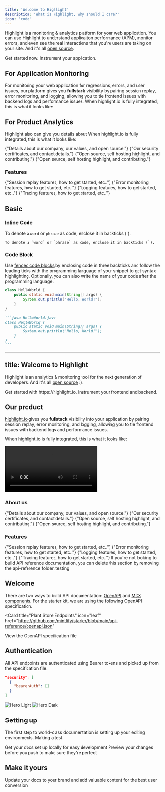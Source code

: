 ```yaml
---
title: 'Welcome to Highlight'
description: 'What is Highlight, why should I care?'
icon: 'code'
---
```


Highlight is a monitoring & analytics platform for your web application. You can use Highlight to understand applicaiton performance (APM), monitor errors, and even see the real interactions that you're users are taking on your site. And it's all [open source](https://github.com/highlight/highlight).

<CardGroup cols={2}>
  <Card
    title="Get Started"
    icon="palette"
    href="../getting-started/overview"
  >
    Get started now. Instrument your application. 
  </Card>
</CardGroup>

## For Application Monitoring

For monitoring your web application for regressions, errors, and user issues, our platform gives you **fullstack** visibility by pairing session replay, error monitoring, and logging, allowing you to tie frontend issues with backend logs and performance issues.
When highlight.io is fully integrated, this is what it looks like:

<EmbeddedVideo 
  src="https://www.youtube.com/embed/EvGsmbt0F7s"
  title="Youtube Video Player"
  allow="accelerometer; clipboard-write; encrypted-media; gyroscope; picture-in-picture; web-share"
/>

## For Product Analytics

Highlight also can give you details about 
When highlight.io is fully integrated, this is what it looks like:

<EmbeddedVideo 
  src="https://www.youtube.com/embed/EvGsmbt0F7s"
  title="Youtube Video Player"
  allow="accelerometer; clipboard-write; encrypted-media; gyroscope; picture-in-picture; web-share"
/>

<DocsCardGroup>
    <DocsCard title="Mission & Values." href="./2_company/1_values.md">
        {"Details about our company, our values, and open source."}
    </DocsCard>
    <DocsCard title="Compliance & Security."  href="./2_company/compliance-and-security.md">
        {"Our security certificates, and contact details."}
    </DocsCard>
    <DocsCard title="Contributing to highlight.io"  href="./2_company/open-source/contributing.md">
        {"Open source, self hosting highlight, and contributing."}
    </DocsCard>
    <DocsCard title="Self hosting highlight.io"  href="./4_company/open-source/hosting/2_self-host-hobby.md">
        {"Open source, self hosting highlight, and contributing."}
    </DocsCard>
</DocsCardGroup>

### Features

<DocsCardGroup>
    <DocsCard title="Session Replay." href="./6_product-features/1_session-replay/1_overview.md">
        {"Session replay features, how to get started, etc.."}
    </DocsCard>
    <DocsCard title="Error Monitoring."  href="./6_product-features/2_error-monitoring/1_overview.md">
        {"Error monitoring features, how to get started, etc.."}
    </DocsCard>
    <DocsCard title="Logging."  href="./6_product-features/4_logging/1_overview.md">
        {"Logging features, how to get started, etc.."}
    </DocsCard>
    <DocsCard title="Tracing."  href="./6_product-features/5_tracing/1_overview.md">
        {"Tracing features, how to get started, etc.."}
    </DocsCard>
</DocsCardGroup>


## Basic

### Inline Code

To denote a `word` or `phrase` as code, enclose it in backticks (`).

```
To denote a `word` or `phrase` as code, enclose it in backticks (`).
```

### Code Block

Use [fenced code blocks](https://www.markdownguide.org/extended-syntax/#fenced-code-blocks) by enclosing code in three backticks and follow the leading ticks with the programming language of your snippet to get syntax highlighting. Optionally, you can also write the name of your code after the programming language.

```java HelloWorld.java
class HelloWorld {
    public static void main(String[] args) {
        System.out.println("Hello, World!");
    }
}
```

````md
```java HelloWorld.java
class HelloWorld {
    public static void main(String[] args) {
        System.out.println("Hello, World!");
    }
}
```
````

---
title: Welcome to Highlight
---

Highlight is an analytics & monitoring tool for the next generation of developers. And it's all [open source](https://github.com/highlight/highlight) :).

<Card horizontal title="Get Started" icon="link" href="/content/components/card-group">
Get started with https://highlight.io. Instrument your frontend and backend.
</Card>

## Our product

[highlight.io](https://highlight.io) gives you **fullstack** visibility into your application by pairing session replay, error monitoring, and logging, allowing you to tie frontend issues with backend logs and performance issues.

When highlight.io is fully integrated, this is what it looks like:

<EmbeddedVideo 
  src="https://www.youtube.com/embed/EvGsmbt0F7s"
  title="Youtube Video Player"
  allow="accelerometer; clipboard-write; encrypted-media; gyroscope; picture-in-picture; web-share"
/>
<Video src="https://www.youtube.com/embed/EvGsmbt0F7s"></Video>

### About us

<DocsCardGroup>
    <DocsCard title="Mission & Values." href="./2_company/1_values.md">
        {"Details about our company, our values, and open source."}
    </DocsCard>
    <DocsCard title="Compliance & Security."  href="./2_company/compliance-and-security.md">
        {"Our security certificates, and contact details."}
    </DocsCard>
    <DocsCard title="Contributing to highlight.io"  href="./2_company/open-source/contributing.md">
        {"Open source, self hosting highlight, and contributing."}
    </DocsCard>
    <DocsCard title="Self hosting highlight.io"  href="./4_company/open-source/hosting/2_self-host-hobby.md">
        {"Open source, self hosting highlight, and contributing."}
    </DocsCard>
</DocsCardGroup>

### Features

<DocsCardGroup>
    <DocsCard title="Session Replay." href="./6_product-features/1_session-replay/1_overview.md">
        {"Session replay features, how to get started, etc.."}
    </DocsCard>
    <DocsCard title="Error Monitoring."  href="./6_product-features/2_error-monitoring/1_overview.md">
        {"Error monitoring features, how to get started, etc.."}
    </DocsCard>
    <DocsCard title="Logging."  href="./6_product-features/4_logging/1_overview.md">
        {"Logging features, how to get started, etc.."}
    </DocsCard>
    <DocsCard title="Tracing."  href="./6_product-features/5_tracing/1_overview.md">
        {"Tracing features, how to get started, etc.."}
    </DocsCard>
</DocsCardGroup>



<Note>
  If you're not looking to build API reference documentation, you can delete
  this section by removing the api-reference folder.
  testing
</Note>

## Welcome

There are two ways to build API documentation: [OpenAPI](https://mintlify.com/docs/api-playground/openapi/setup) and [MDX components](https://mintlify.com/docs/api-playground/mdx/configuration). For the starter kit, we are using the following OpenAPI specification.

<Card
  title="Plant Store Endpoints"
  icon="leaf"
  href="https://github.com/mintlify/starter/blob/main/api-reference/openapi.json"
>
  View the OpenAPI specification file
</Card>

## Authentication

All API endpoints are authenticated using Bearer tokens and picked up from the specification file.

```json
"security": [
  {
    "bearerAuth": []
  }
]
```


<img
  className="block dark:hidden"
  src="/images/hero-light.svg"
  alt="Hero Light"
/>
<img
  className="hidden dark:block"
  src="/images/hero-dark.svg"
  alt="Hero Dark"
/>

## Setting up

The first step to world-class documentation is setting up your editing environments. Making a test.

<CardGroup cols={2}>
  <Card
    title="Edit Your Docs"
    icon="pen-to-square"
    href="https://mintlify.com/docs/quickstart"
  >
    Get your docs set up locally for easy development
  </Card>
  <Card
    title="Preview Changes"
    icon="image"
    href="https://mintlify.com/docs/development"
  >
    Preview your changes before you push to make sure they're perfect
  </Card>
</CardGroup>

## Make it yours

Update your docs to your brand and add valuable content for the best user conversion.

